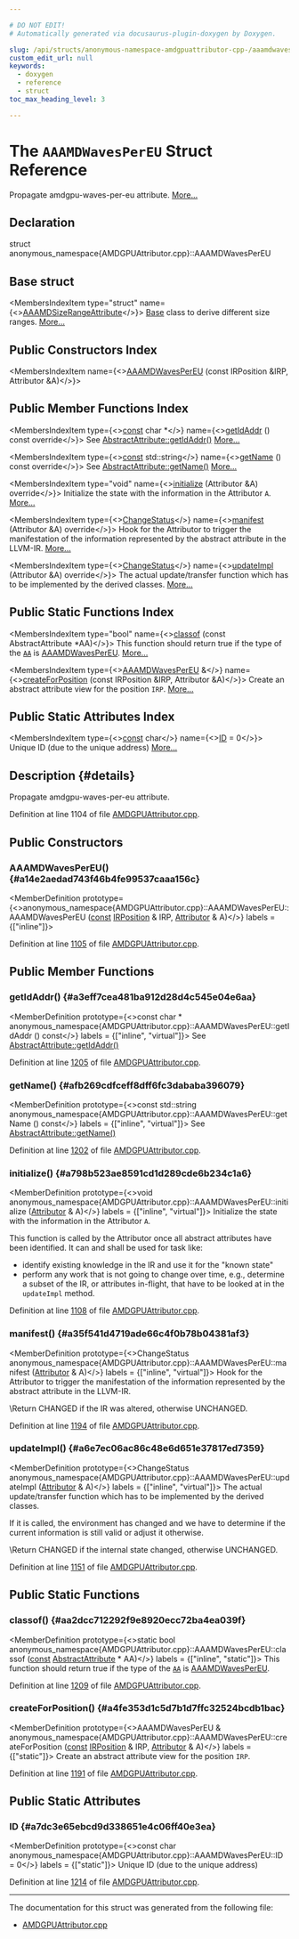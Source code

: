 ```yaml
---

# DO NOT EDIT!
# Automatically generated via docusaurus-plugin-doxygen by Doxygen.

slug: /api/structs/anonymous-namespace-amdgpuattributor-cpp-/aaamdwavespereu
custom_edit_url: null
keywords:
  - doxygen
  - reference
  - struct
toc_max_heading_level: 3

---
```





# The `AAAMDWavesPerEU` Struct Reference

<DoxygenPage pluginConfig={pluginConfig}>

Propagate amdgpu-waves-per-eu attribute. <a href="#details">More...</a>

## Declaration

<CodeBlock>struct anonymous_namespace{AMDGPUAttributor.cpp}::AAAMDWavesPerEU</CodeBlock>

## Base struct

<MembersIndex>

<MembersIndexItem
  type="struct"
  name={<><a href="/docs/api/structs/anonymous-namespace-amdgpuattributor-cpp-/aaamdsizerangeattribute">AAAMDSizeRangeAttribute</a></>}>
<a href="/docs/api/structs/anonymous-namespace-amdgpuattributor-cpp-/aaamdsizerangeattribute/#a8f316cae99ec57b6e08fd003f7d3d5c2">Base</a> class to derive different size ranges. <a href="/docs/api/structs/anonymous-namespace-amdgpuattributor-cpp-/aaamdsizerangeattribute/#details">More...</a>
</MembersIndexItem>

</MembersIndex>

## Public Constructors Index

<MembersIndex>

<MembersIndexItem
  name={<><a href="#a14e2aedad743f46b4fe99537caaa156c">AAAMDWavesPerEU</a> (const IRPosition &amp;IRP, Attributor &amp;A)</>}>
</MembersIndexItem>

</MembersIndex>

## Public Member Functions Index

<MembersIndex>

<MembersIndexItem
  type={<><a href="/docs/api/files/lib/lib/target/lib/target/aarch64/aarch64promoteconstant-cpp/#a90f8350fecae261c25be85d38b451bff">const</a> char &#42;</>}
  name={<><a href="#a3eff7cea481ba912d28d4c545e04e6aa">getIdAddr</a> () const override</>}>
See <a href="/docs/api/structs/llvm/abstractattribute/#afb1ae982372c7bd88717c53d8f8e5470">AbstractAttribute::getIdAddr()</a> <a href="#a3eff7cea481ba912d28d4c545e04e6aa">More...</a>
</MembersIndexItem>

<MembersIndexItem
  type={<><a href="/docs/api/files/lib/lib/target/lib/target/aarch64/aarch64promoteconstant-cpp/#a90f8350fecae261c25be85d38b451bff">const</a> std::string</>}
  name={<><a href="#afb269cdfceff8dff6fc3dababa396079">getName</a> () const override</>}>
See <a href="/docs/api/structs/llvm/abstractattribute/#a7d84d85c6cb8cc16db41d83859096256">AbstractAttribute::getName()</a> <a href="#afb269cdfceff8dff6fc3dababa396079">More...</a>
</MembersIndexItem>

<MembersIndexItem
  type="void"
  name={<><a href="#a798b523ae8591cd1d289cde6b234c1a6">initialize</a> (Attributor &amp;A) override</>}>
Initialize the state with the information in the Attributor <code>A</code>. <a href="#a798b523ae8591cd1d289cde6b234c1a6">More...</a>
</MembersIndexItem>

<MembersIndexItem
  type={<><a href="/docs/api/namespaces/llvm/#acd850975ae5042cacb64a9d0ea4715f3">ChangeStatus</a></>}
  name={<><a href="#a35f541d4719ade66c4f0b78b04381af3">manifest</a> (Attributor &amp;A) override</>}>
Hook for the Attributor to trigger the manifestation of the information represented by the abstract attribute in the LLVM-IR. <a href="#a35f541d4719ade66c4f0b78b04381af3">More...</a>
</MembersIndexItem>

<MembersIndexItem
  type={<><a href="/docs/api/namespaces/llvm/#acd850975ae5042cacb64a9d0ea4715f3">ChangeStatus</a></>}
  name={<><a href="#a6e7ec06ac86c48e6d651e37817ed7359">updateImpl</a> (Attributor &amp;A) override</>}>
The actual update/transfer function which has to be implemented by the derived classes. <a href="#a6e7ec06ac86c48e6d651e37817ed7359">More...</a>
</MembersIndexItem>

</MembersIndex>

## Public Static Functions Index

<MembersIndex>

<MembersIndexItem
  type="bool"
  name={<><a href="#aa2dcc712292f9e8920ecc72ba4ea039f">classof</a> (const AbstractAttribute &#42;AA)</>}>
This function should return true if the type of the <code><a href="/docs/api/namespaces/llvm/aa">AA</a></code> is <a href="/docs/api/structs/anonymous-namespace-amdgpuattributor-cpp-/aaamdwavespereu">AAAMDWavesPerEU</a>. <a href="#aa2dcc712292f9e8920ecc72ba4ea039f">More...</a>
</MembersIndexItem>

<MembersIndexItem
  type={<><a href="/docs/api/structs/anonymous-namespace-amdgpuattributor-cpp-/aaamdwavespereu">AAAMDWavesPerEU</a> &amp;</>}
  name={<><a href="#a4fe353d1c5d7b1d7ffc32524bcdb1bac">createForPosition</a> (const IRPosition &amp;IRP, Attributor &amp;A)</>}>
Create an abstract attribute view for the position <code>IRP</code>. <a href="#a4fe353d1c5d7b1d7ffc32524bcdb1bac">More...</a>
</MembersIndexItem>

</MembersIndex>

## Public Static Attributes Index

<MembersIndex>

<MembersIndexItem
  type={<><a href="/docs/api/files/lib/lib/target/lib/target/aarch64/aarch64promoteconstant-cpp/#a90f8350fecae261c25be85d38b451bff">const</a> char</>}
  name={<><a href="#a7dc3e65ebcd9d338651e4c06ff40e3ea">ID</a> = 0</>}>
Unique ID (due to the unique address) <a href="#a7dc3e65ebcd9d338651e4c06ff40e3ea">More...</a>
</MembersIndexItem>

</MembersIndex>

## Description {#details}

Propagate amdgpu-waves-per-eu attribute.

Definition at line 1104 of file <a href="/docs/api/files/lib/lib/target/lib/target/amdgpu/amdgpuattributor-cpp">AMDGPUAttributor.cpp</a>.

<SectionDefinition>

## Public Constructors

### AAAMDWavesPerEU() {#a14e2aedad743f46b4fe99537caaa156c}

<MemberDefinition
  prototype={<>anonymous&#95;namespace&#123;AMDGPUAttributor.cpp&#125;::AAAMDWavesPerEU::AAAMDWavesPerEU (<a href="/docs/api/files/lib/lib/target/lib/target/aarch64/aarch64promoteconstant-cpp/#a90f8350fecae261c25be85d38b451bff">const</a> <a href="/docs/api/structs/llvm/irposition">IRPosition</a> &amp; IRP, <a href="/docs/api/structs/llvm/attributor">Attributor</a> &amp; A)</>}
  labels = {["inline"]}>

Definition at line <a href="/docs/api/files/lib/lib/target/lib/target/amdgpu/amdgpuattributor-cpp/#l01105">1105</a> of file <a href="/docs/api/files/lib/lib/target/lib/target/amdgpu/amdgpuattributor-cpp">AMDGPUAttributor.cpp</a>.
</MemberDefinition>

</SectionDefinition>

<SectionDefinition>

## Public Member Functions

### getIdAddr() {#a3eff7cea481ba912d28d4c545e04e6aa}

<MemberDefinition
  prototype={<>const char &#42; anonymous&#95;namespace&#123;AMDGPUAttributor.cpp&#125;::AAAMDWavesPerEU::getIdAddr () const</>}
  labels = {["inline", "virtual"]}>
See <a href="/docs/api/structs/llvm/abstractattribute/#afb1ae982372c7bd88717c53d8f8e5470">AbstractAttribute::getIdAddr()</a>

Definition at line <a href="/docs/api/files/lib/lib/target/lib/target/amdgpu/amdgpuattributor-cpp/#l01205">1205</a> of file <a href="/docs/api/files/lib/lib/target/lib/target/amdgpu/amdgpuattributor-cpp">AMDGPUAttributor.cpp</a>.
</MemberDefinition>

### getName() {#afb269cdfceff8dff6fc3dababa396079}

<MemberDefinition
  prototype={<>const std::string anonymous&#95;namespace&#123;AMDGPUAttributor.cpp&#125;::AAAMDWavesPerEU::getName () const</>}
  labels = {["inline", "virtual"]}>
See <a href="/docs/api/structs/llvm/abstractattribute/#a7d84d85c6cb8cc16db41d83859096256">AbstractAttribute::getName()</a>

Definition at line <a href="/docs/api/files/lib/lib/target/lib/target/amdgpu/amdgpuattributor-cpp/#l01202">1202</a> of file <a href="/docs/api/files/lib/lib/target/lib/target/amdgpu/amdgpuattributor-cpp">AMDGPUAttributor.cpp</a>.
</MemberDefinition>

### initialize() {#a798b523ae8591cd1d289cde6b234c1a6}

<MemberDefinition
  prototype={<>void anonymous&#95;namespace&#123;AMDGPUAttributor.cpp&#125;::AAAMDWavesPerEU::initialize (<a href="/docs/api/structs/llvm/attributor">Attributor</a> &amp; A)</>}
  labels = {["inline", "virtual"]}>
Initialize the state with the information in the Attributor <code>A</code>.

This function is called by the Attributor once all abstract attributes have been identified. It can and shall be used for task like:
<ul>
<li>identify existing knowledge in the IR and use it for the &quot;known state&quot;</li>
<li>perform any work that is not going to change over time, e.g., determine a subset of the IR, or attributes in-flight, that have to be looked at in the <code>updateImpl</code> method.</li>
</ul>

Definition at line <a href="/docs/api/files/lib/lib/target/lib/target/amdgpu/amdgpuattributor-cpp/#l01108">1108</a> of file <a href="/docs/api/files/lib/lib/target/lib/target/amdgpu/amdgpuattributor-cpp">AMDGPUAttributor.cpp</a>.
</MemberDefinition>

### manifest() {#a35f541d4719ade66c4f0b78b04381af3}

<MemberDefinition
  prototype={<>ChangeStatus anonymous&#95;namespace&#123;AMDGPUAttributor.cpp&#125;::AAAMDWavesPerEU::manifest (<a href="/docs/api/structs/llvm/attributor">Attributor</a> &amp; A)</>}
  labels = {["inline", "virtual"]}>
Hook for the Attributor to trigger the manifestation of the information represented by the abstract attribute in the LLVM-IR.

\\Return CHANGED if the IR was altered, otherwise UNCHANGED.

Definition at line <a href="/docs/api/files/lib/lib/target/lib/target/amdgpu/amdgpuattributor-cpp/#l01194">1194</a> of file <a href="/docs/api/files/lib/lib/target/lib/target/amdgpu/amdgpuattributor-cpp">AMDGPUAttributor.cpp</a>.
</MemberDefinition>

### updateImpl() {#a6e7ec06ac86c48e6d651e37817ed7359}

<MemberDefinition
  prototype={<>ChangeStatus anonymous&#95;namespace&#123;AMDGPUAttributor.cpp&#125;::AAAMDWavesPerEU::updateImpl (<a href="/docs/api/structs/llvm/attributor">Attributor</a> &amp; A)</>}
  labels = {["inline", "virtual"]}>
The actual update/transfer function which has to be implemented by the derived classes.

If it is called, the environment has changed and we have to determine if the current information is still valid or adjust it otherwise.

\\Return CHANGED if the internal state changed, otherwise UNCHANGED.

Definition at line <a href="/docs/api/files/lib/lib/target/lib/target/amdgpu/amdgpuattributor-cpp/#l01151">1151</a> of file <a href="/docs/api/files/lib/lib/target/lib/target/amdgpu/amdgpuattributor-cpp">AMDGPUAttributor.cpp</a>.
</MemberDefinition>

</SectionDefinition>

<SectionDefinition>

## Public Static Functions

### classof() {#aa2dcc712292f9e8920ecc72ba4ea039f}

<MemberDefinition
  prototype={<>static bool anonymous&#95;namespace&#123;AMDGPUAttributor.cpp&#125;::AAAMDWavesPerEU::classof (<a href="/docs/api/files/lib/lib/target/lib/target/aarch64/aarch64promoteconstant-cpp/#a90f8350fecae261c25be85d38b451bff">const</a> <a href="/docs/api/structs/llvm/abstractattribute">AbstractAttribute</a> &#42; AA)</>}
  labels = {["inline", "static"]}>
This function should return true if the type of the <code><a href="/docs/api/namespaces/llvm/aa">AA</a></code> is <a href="/docs/api/structs/anonymous-namespace-amdgpuattributor-cpp-/aaamdwavespereu">AAAMDWavesPerEU</a>.

Definition at line <a href="/docs/api/files/lib/lib/target/lib/target/amdgpu/amdgpuattributor-cpp/#l01209">1209</a> of file <a href="/docs/api/files/lib/lib/target/lib/target/amdgpu/amdgpuattributor-cpp">AMDGPUAttributor.cpp</a>.
</MemberDefinition>

### createForPosition() {#a4fe353d1c5d7b1d7ffc32524bcdb1bac}

<MemberDefinition
  prototype={<>AAAMDWavesPerEU &amp; anonymous&#95;namespace&#123;AMDGPUAttributor.cpp&#125;::AAAMDWavesPerEU::createForPosition (<a href="/docs/api/files/lib/lib/target/lib/target/aarch64/aarch64promoteconstant-cpp/#a90f8350fecae261c25be85d38b451bff">const</a> <a href="/docs/api/structs/llvm/irposition">IRPosition</a> &amp; IRP, <a href="/docs/api/structs/llvm/attributor">Attributor</a> &amp; A)</>}
  labels = {["static"]}>
Create an abstract attribute view for the position <code>IRP</code>.

Definition at line <a href="/docs/api/files/lib/lib/target/lib/target/amdgpu/amdgpuattributor-cpp/#l01191">1191</a> of file <a href="/docs/api/files/lib/lib/target/lib/target/amdgpu/amdgpuattributor-cpp">AMDGPUAttributor.cpp</a>.
</MemberDefinition>

</SectionDefinition>

<SectionDefinition>

## Public Static Attributes

### ID {#a7dc3e65ebcd9d338651e4c06ff40e3ea}

<MemberDefinition
  prototype={<>const char anonymous&#95;namespace&#123;AMDGPUAttributor.cpp&#125;::AAAMDWavesPerEU::ID = 0</>}
  labels = {["static"]}>
Unique ID (due to the unique address)

Definition at line <a href="/docs/api/files/lib/lib/target/lib/target/amdgpu/amdgpuattributor-cpp/#l01214">1214</a> of file <a href="/docs/api/files/lib/lib/target/lib/target/amdgpu/amdgpuattributor-cpp">AMDGPUAttributor.cpp</a>.
</MemberDefinition>

</SectionDefinition>

<hr/>

The documentation for this struct was generated from the following file:

<ul>
<li><a href="/docs/api/files/lib/lib/target/lib/target/amdgpu/amdgpuattributor-cpp">AMDGPUAttributor.cpp</a></li>
</ul>

</DoxygenPage>
